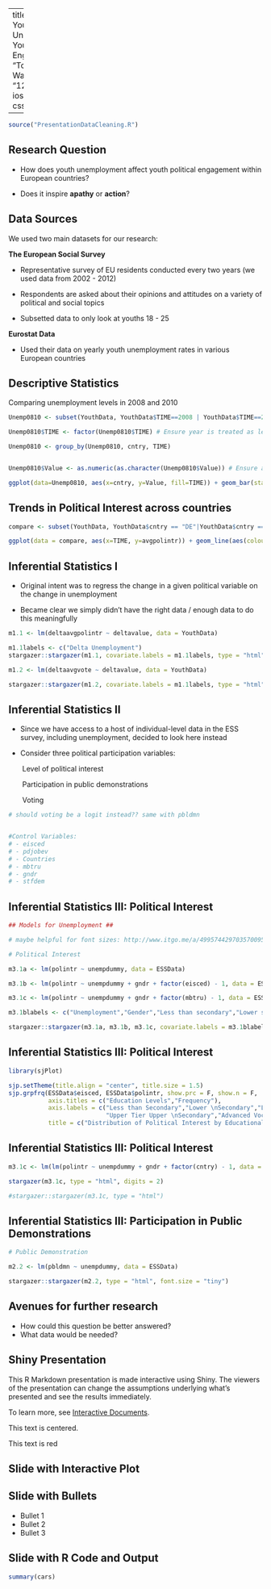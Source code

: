 
---
title: "The Effect of Youth Unemployment on Youth Political Engagement"
author: "Tori Dykes & Mansi Wadhwa"
date: "12/2/2016"
output: ioslides_presentation
css: styles.css

---

```r

source("PresentationDataCleaning.R")

```

## Research Question

- How does youth unemployment affect youth political engagement within European countries?
  
- Does it inspire **apathy** or **action**?


## Data Sources

We used two main datasets for our research:

**The European Social Survey**

- Representative survey of EU residents conducted every two years (we used data from 2002 - 2012)

- Respondents are asked about their opinions and attitudes on a variety of political and social topics

- Subsetted data to only look at youths 18 - 25

**Eurostat Data**

- Used their data on yearly youth unemployment rates in various European countries 


## Descriptive Statistics

Comparing unemployment levels in 2008 and 2010

```r
Unemp0810 <- subset(YouthData, YouthData$TIME==2008 | YouthData$TIME==2010)

Unemp0810$TIME <- factor(Unemp0810$TIME) # Ensure year is treated as levels, not as continuous numbers

Unemp0810 <- group_by(Unemp0810, cntry, TIME)


Unemp0810$Value <- as.numeric(as.character(Unemp0810$Value)) # Ensure all the unemployment value are numerics 

ggplot(data=Unemp0810, aes(x=cntry, y=Value, fill=TIME)) + geom_bar(stat="identity", position=position_dodge()) + labs(x="Country", y="Unemployment Rate (% of active population)") + ggtitle("Youth Unemployment Rates in Europe, 2008 - 2010")

```

## Trends in Political Interest across countries 

```r
compare <- subset(YouthData, YouthData$cntry == "DE"|YouthData$cntry == "DK"|YouthData$cntry == "ES"|YouthData$cntry == "FR"|YouthData$cntry == "HU"|YouthData$cntry == "IE"|YouthData$cntry == "NL")

ggplot(data = compare, aes(x=TIME, y=avgpolintr)) + geom_line(aes(colour=cntry)) + scale_x_continuous(name="Years", breaks = c(2002, 2004, 2006, 2008, 2010, 2012),labels=c("2002","2004","2006","2008","2010","2012"), limits = c(2002,2012))
```

## Inferential Statistics I {.smaller .build}

- Original intent was to regress the change in a given political variable on the change in unemployment

- Became clear we simply didn't have the right data / enough data to do this meaningfully

<div class="columns-2">

```r

m1.1 <- lm(deltaavgpolintr ~ deltavalue, data = YouthData)

m1.1labels <- c("Delta Unemployment")
stargazer::stargazer(m1.1, covariate.labels = m1.1labels, type = "html")

m1.2 <- lm(deltaavgvote ~ deltavalue, data = YouthData)

stargazer::stargazer(m1.2, covariate.labels = m1.1labels, type = "html")


```

</div>

## Inferential Statistics II

- Since we have access to a host of individual-level data in the ESS survey, including unemployment, decided to look here instead

- Consider three political participation variables:

&nbsp;&nbsp;&nbsp;&nbsp;&nbsp;&nbsp; Level of political interest

&nbsp;&nbsp;&nbsp;&nbsp;&nbsp;&nbsp; Participation in public demonstrations

&nbsp;&nbsp;&nbsp;&nbsp;&nbsp;&nbsp; Voting

```r
# should voting be a logit instead?? same with pbldmn


#Control Variables:
# - eisced
# - pdjobev
# - Countries
# - mbtru
# - gndr
# - stfdem

```

## Inferential Statistics III: Political Interest ##  {.morereduced}
```r
## Models for Unemployment ##

# maybe helpful for font sizes: http://www.itgo.me/a/4995744297035700956/resize-stargarzer-table-when-type-html-for-ioslides-in-rstudio

# Political Interest 

m3.1a <- lm(polintr ~ unempdummy, data = ESSData)

m3.1b <- lm(polintr ~ unempdummy + gndr + factor(eisced) - 1, data = ESSData)

m3.1c <- lm(polintr ~ unempdummy + gndr + factor(mbtru) - 1, data = ESSData)

m3.1blabels <- c("Unemployment","Gender","Less than secondary","Lower secondary","L. Tier Upper Secondary","U. Tier Upper Secondary","Advanced Vocational","BA","MA","Curr. Memb. of Trade Union","Prev. Memb. of Trade Union","Not Memb. of Trade Union")

stargazer::stargazer(m3.1a, m3.1b, m3.1c, covariate.labels = m3.1blabels, type = "html")


```  

## Inferential Statistics III: Political Interest ##

```r

library(sjPlot)

sjp.setTheme(title.align = "center", title.size = 1.5)
sjp.grpfrq(ESSData$eisced, ESSData$polintr, show.prc = F, show.n = F, 
           axis.titles = c("Education Levels","Frequency"), 
           axis.labels = c("Less than Secondary","Lower \nSecondary","Lower Tier Upper \nSecondary",
                           "Upper Tier Upper \nSecondary","Advanced Vocational","BA","MA"),
           title = c("Distribution of Political Interest by Educational Level"))

```

## Inferential Statistics III: Political Interest ##  {.reduced}

<div class="columns-2">

```r

m3.1c <- lm(lm(polintr ~ unempdummy + gndr + factor(cntry) - 1, data = ESSData))

stargazer(m3.1c, type = "html", digits = 2)

#stargazer::stargazer(m3.1c, type = "html")


```
</div>


## Inferential Statistics III: Participation in Public Demonstrations ## 


```r

# Public Demonstration

m2.2 <- lm(pbldmn ~ unempdummy, data = ESSData)

stargazer::stargazer(m2.2, type = "html", font.size = "tiny")


```


## Avenues for further research

- How could this question be better answered?
- What data would be needed?

## Shiny Presentation

This R Markdown presentation is made interactive using Shiny. The viewers of the presentation can change the assumptions underlying what's presented and see the results immediately. 

To learn more, see [Interactive Documents](http://rmarkdown.rstudio.com/authoring_shiny.html).

<div class="centered">
This text is centered.
</div>


<div class="red2">
This text is red
</div>

## Slide with Interactive Plot


## Slide with Bullets

- Bullet 1
- Bullet 2
- Bullet 3

## Slide with R Code and Output

```r
summary(cars)
```


